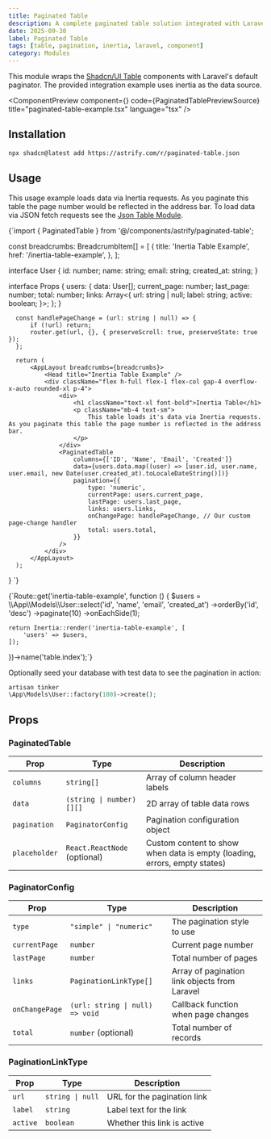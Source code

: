 ```yaml
---
title: Paginated Table
description: A complete paginated table solution integrated with Laravel Inertia.js, featuring numeric and simple pagination styles with seamless backend integration.
date: 2025-09-30
label: Paginated Table
tags: [table, pagination, inertia, laravel, component]
category: Modules
---
```



This module wraps the [Shadcn/UI Table](https://ui.shadcn.com/docs/components/table) components with Laravel's default paginator. The provided integration example uses inertia as the data source.

<ComponentPreview component={<TablePreview />} code={PaginatedTablePreviewSource} title="paginated-table-example.tsx" language="tsx" />

## Installation

```bash
npx shadcn@latest add https://astrify.com/r/paginated-table.json
```

## Usage

This usage example loads data via Inertia requests. As you paginate this table the page number would be reflected in the address bar. To load data via JSON fetch requests see the [Json Table Module](./json-table).

<ComponentSourceChild language="tsx" title="resources/js/pages/inertia-table-example.tsx">
{`import { PaginatedTable } from '@/components/astrify/paginated-table';

  const breadcrumbs: BreadcrumbItem[] = [
      {
          title: 'Inertia Table Example',
          href: '/inertia-table-example',
      },
  ];

  interface User {
      id: number;
      name: string;
      email: string;
      created_at: string;
  }

  interface Props {
      users: {
          data: User[];
          current_page: number;
          last_page: number;
          total: number;
          links: Array<{
              url: string | null;
              label: string;
              active: boolean;
          }>;
      };
  }

      const handlePageChange = (url: string | null) => {
          if (!url) return;
          router.get(url, {}, { preserveScroll: true, preserveState: true });
      };

      return (
          <AppLayout breadcrumbs={breadcrumbs}>
              <Head title="Inertia Table Example" />
              <div className="flex h-full flex-1 flex-col gap-4 overflow-x-auto rounded-xl p-4">
                  <div>
                      <h1 className="text-xl font-bold">Inertia Table</h1>
                      <p className="mb-4 text-sm">
                          This table loads it's data via Inertia requests. As you paginate this table the page number is reflected in the address bar.
                      </p>
                  </div>
                  <PaginatedTable
                      columns={['ID', 'Name', 'Email', 'Created']}
                      data={users.data.map((user) => [user.id, user.name, user.email, new Date(user.created_at).toLocaleDateString()])}
                      pagination={{
                          type: 'numeric',
                          currentPage: users.current_page,
                          lastPage: users.last_page,
                          links: users.links,
                          onChangePage: handlePageChange, // Our custom page-change handler
                          total: users.total,
                      }}
                  />
              </div>
          </AppLayout>
      );
  }
`}
</ComponentSourceChild>

<ComponentSourceChild language="php" title="routes/web.php">
{`Route::get('inertia-table-example', function () {
    $users = \\App\\Models\\User::select('id', 'name', 'email', 'created_at')
        ->orderBy('id', 'desc')
        ->paginate(10)
        ->onEachSide(1);

    return Inertia::render('inertia-table-example', [
        'users' => $users,
    ]);
})->name('table.index');`}
</ComponentSourceChild>


Optionally seed your database with test data to see the pagination in action:
```php
artisan tinker
\App\Models\User::factory(100)->create();
```

## Props

### PaginatedTable

| Prop          | Type                         | Description                                                               |
| ------------- | ---------------------------- | ------------------------------------------------------------------------- |
| `columns`     | `string[]`                   | Array of column header labels                                             |
| `data`        | `(string \| number)[][]`     | 2D array of table data rows                                               |
| `pagination`  | `PaginatorConfig`            | Pagination configuration object                                           |
| `placeholder` | `React.ReactNode` (optional) | Custom content to show when data is empty (loading, errors, empty states) |

### PaginatorConfig

| Prop           | Type                            | Description                                   |
| -------------- | ------------------------------- | --------------------------------------------- |
| `type`         | `"simple" \| "numeric"`         | The pagination style to use                   |
| `currentPage`  | `number`                        | Current page number                           |
| `lastPage`     | `number`                        | Total number of pages                         |
| `links`        | `PaginationLinkType[]`          | Array of pagination link objects from Laravel |
| `onChangePage` | `(url: string \| null) => void` | Callback function when page changes           |
| `total`        | `number` (optional)             | Total number of records                       |

### PaginationLinkType

| Prop     | Type              | Description                     |
| -------- | ----------------- | ------------------------------- |
| `url`    | `string \| null`  | URL for the pagination link     |
| `label`  | `string`          | Label text for the link         |
| `active` | `boolean`         | Whether this link is active     |
